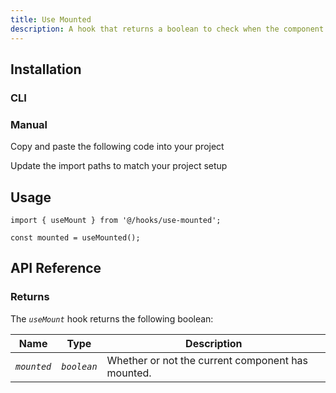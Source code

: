 ```yaml
---
title: Use Mounted
description: A hook that returns a boolean to check when the component has mounted.
---
```


## Installation

### CLI

<NpmCommand value='npx shadcn@latest add https://kelvinmai.io/r/use-mounted.json' />

### Manual

<Steps>

<Step>Copy and paste the following code into your project</Step>

<ComponentSource name='use-mounted' title='hooks/use-mounted.ts' />

<Step>Update the import paths to match your project setup</Step>

</Steps>

## Usage

```tsx
import { useMount } from '@/hooks/use-mounted';

const mounted = useMounted();
```

## API Reference

### Returns

The _`useMount`_ hook returns the following boolean:

| Name        | Type        | Description                                       |
| ----------- | ----------- | ------------------------------------------------- |
| _`mounted`_ | _`boolean`_ | Whether or not the current component has mounted. |
